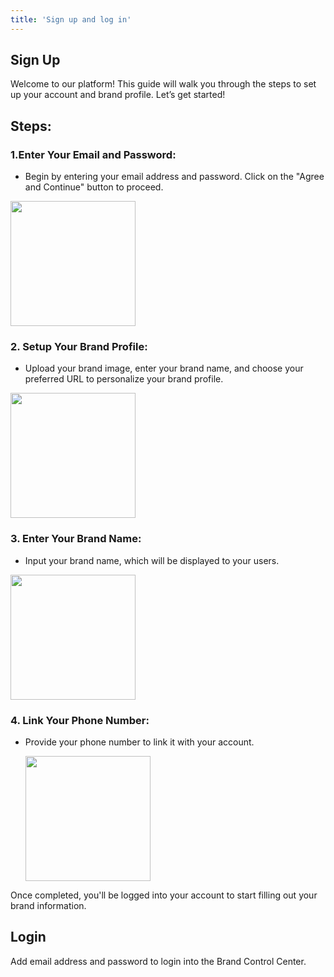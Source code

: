 ```yaml
---
title: 'Sign up and log in'
---
```


## Sign Up

Welcome to our platform! This guide will walk you through the steps to set up your account and brand profile. Let’s get started!

## Steps:

### 1.Enter Your Email and Password:
    
-   Begin by entering your email address and password. Click on the "Agree and Continue" button to proceed.
    
<img height="200" src="/visual-aids/retail_media/build/sign_up_and_log_in/1.png" />

### 2. Setup Your Brand Profile:
    
-   Upload your brand image, enter your brand name, and choose your preferred URL to personalize your brand profile.
    
<img height="200" src="/visual-aids/retail_media/build/sign_up_and_log_in/2.png" />

  

### 3.  Enter Your Brand Name:
    
-   Input your brand name, which will be displayed to your users.
      

<img height="200" src="/visual-aids/retail_media/build/sign_up_and_log_in/3.png" />

  

### 4.  Link Your Phone Number:

-   Provide your phone number to link it with your account.

    <img height="200" src="/visual-aids/retail_media/build/sign_up_and_log_in/4.png" />


  
Once completed, you'll be logged into your account to start filling out your brand information.


## Login

Add email address and password to login into the Brand Control Center.
